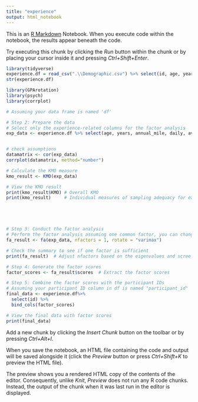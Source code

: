 ```yaml
---
title: "experience"
output: html_notebook
---
```


This is an [R Markdown](http://rmarkdown.rstudio.com) Notebook. When you execute code within the notebook, the results appear beneath the code. 

Try executing this chunk by clicking the *Run* button within the chunk or by placing your cursor inside it and pressing *Ctrl+Shift+Enter*. 

```r
library(tidyverse)
experience.df = read_csv(".\\Demographic.csv") %>% select(id, age, years, annual_mile, daily, av_experience)
str(experience.df)
```

```r
library(GPArotation)
library(psych)
library(corrplot) 

# Assuming your data frame is named 'df'

# Step 2: Prepare the data
# Select only the experience-related columns for the factor analysis
exp_data <- experience.df %>% select(age, years, annual_mile, daily, av_experience)


# check assumptions
datamatrix <- cor(exp_data)
corrplot(datamatrix, method="number")

# Calculate the KMO measure
kmo_result <- KMO(exp_data)

# View the KMO result
print(kmo_result$KMO) # Overall KMO
print(kmo_result)     # Individual measures of sampling adequacy for each variable





# Step 3: Conduct the factor analysis
# Perform the factor analysis assuming one common factor, you can change the number of factors based on your assessment
fa_result <- fa(exp_data, nfactors = 1, rotate = "varimax")

# Check the summary to see if one factor is sufficient
print(fa_result)  # Adjust nfactors based on the eigenvalues and scree plot if necessary

# Step 4: Generate the factor scores
factor_scores <- fa_result$scores  # Extract the factor scores

# Step 5: Combine the factor scores with the participant IDs
# Assuming your participant ID column in df is named "participant_id"
final_data <- experience.df%>%
  select(id) %>%
  bind_cols(factor_scores)

# View the final data with factor scores
print(final_data)
```


Add a new chunk by clicking the *Insert Chunk* button on the toolbar or by pressing *Ctrl+Alt+I*.

When you save the notebook, an HTML file containing the code and output will be saved alongside it (click the *Preview* button or press *Ctrl+Shift+K* to preview the HTML file).

The preview shows you a rendered HTML copy of the contents of the editor. Consequently, unlike *Knit*, *Preview* does not run any R code chunks. Instead, the output of the chunk when it was last run in the editor is displayed.
